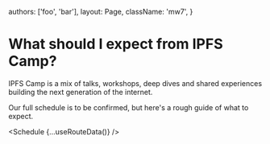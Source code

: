 


  authors: ['foo', 'bar'],
  layout: Page,
  className: 'mw7',
}

# What should I expect from IPFS Camp?

IPFS Camp is a mix of talks, workshops, deep dives and shared experiences building the next generation of the internet.

Our full schedule is to be confirmed, but here's a rough guide of what to expect.

<Schedule {...useRouteData()} />
